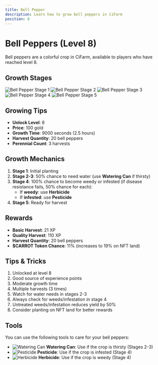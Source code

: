 ```yaml
---
title: Bell Pepper
description: Learn how to grow bell peppers in CiFarm
position: 8
---
```


# Bell Peppers (Level 8)

Bell peppers are a colorful crop in CiFarm, available to players who have reached level 8.

## Growth Stages

![Bell Pepper Stage 1](/crops/bell-pepper/1.png)
![Bell Pepper Stage 2](/crops/bell-pepper/2.png)
![Bell Pepper Stage 3](/crops/bell-pepper/3.png)
![Bell Pepper Stage 4](/crops/bell-pepper/4.png)
![Bell Pepper Stage 5](/crops/bell-pepper/5.png)

## Growing Tips

- **Unlock Level**: 8
- **Price**: 100 gold
- **Growth Time**: 9000 seconds (2.5 hours)
- **Harvest Quantity**: 20 bell peppers
- **Perennial Count**: 3 harvests

## Growth Mechanics

1. **Stage 1**: Initial planting
2. **Stage 2-3**: 50% chance to need water (use **Watering Can** if thirsty)
3. **Stage 4**: 100% chance to become weedy or infested (if disease resistance fails, 50% chance for each):
   - If **weedy**: use **Herbicide**
   - If **infested**: use **Pesticide**
4. **Stage 5**: Ready for harvest

## Rewards

- **Basic Harvest**: 21 XP
- **Quality Harvest**: 110 XP
- **Harvest Quantity**: 20 bell peppers
- **$CARROT Token Chance**: 11% (increases to 19% on NFT land)

## Tips & Tricks

1. Unlocked at level 8
2. Good source of experience points
3. Moderate growth time
4. Multiple harvests (3 times)
5. Watch for water needs in stages 2-3
6. Always check for weeds/infestation in stage 4
7. Untreated weeds/infestation reduces yield by 50%
8. Consider planting on NFT land for better rewards

## Tools

You can use the following tools to care for your bell peppers:

- ![Watering Can](/tools/watering-can.png) **Watering Can**: Use if the crop is thirsty (Stages 2-3)
- ![Pesticide](/tools/pesticide.png) **Pesticide**: Use if the crop is infested (Stage 4)
- ![Herbicide](/tools/herbicide.png) **Herbicide**: Use if the crop is weedy (Stage 4) 